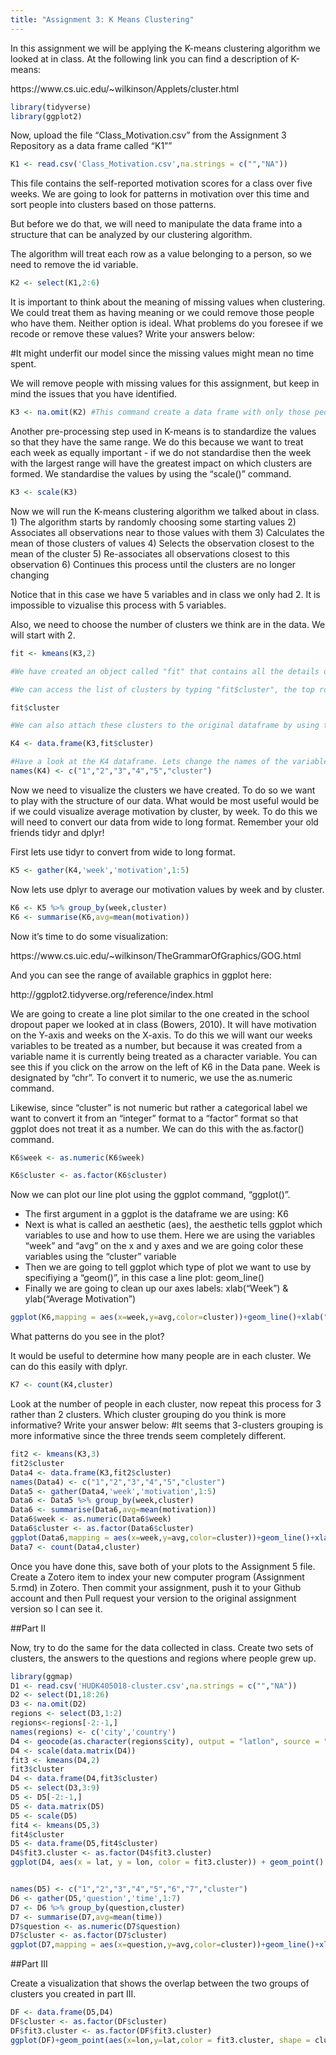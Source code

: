 ```yaml
---
title: "Assignment 3: K Means Clustering"
---
```


In this assignment we will be applying the K-means clustering algorithm we looked at in class. At the following link you can find a description of K-means:

https://www.cs.uic.edu/~wilkinson/Applets/cluster.html


```r
library(tidyverse)
library(ggplot2)
```

Now, upload the file "Class_Motivation.csv" from the Assignment 3 Repository as a data frame called "K1""
```r

K1 <- read.csv('Class_Motivation.csv',na.strings = c("","NA"))

```

This file contains the self-reported motivation scores for a class over five weeks. We are going to look for patterns in motivation over this time and sort people into clusters based on those patterns.

But before we do that, we will need to manipulate the data frame into a structure that can be analyzed by our clustering algorithm.

The algorithm will treat each row as a value belonging to a person, so we need to remove the id variable.

```r

K2 <- select(K1,2:6)

```

It is important to think about the meaning of missing values when clustering. We could treat them as having meaning or we could remove those people who have them. Neither option is ideal. What problems do you foresee if we recode or remove these values? Write your answers below:

#It might underfit our model since the missing values might mean no time spent. 

We will remove people with missing values for this assignment, but keep in mind the issues that you have identified.


```r
K3 <- na.omit(K2) #This command create a data frame with only those people with no missing values. It "omits" all rows with missing values, also known as a "listwise deletion". EG - It runs down the list deleting rows as it goes.

```

Another pre-processing step used in K-means is to standardize the values so that they have the same range. We do this because we want to treat each week as equally important - if we do not standardise then the week with the largest range will have the greatest impact on which clusters are formed. We standardise the values by using the "scale()" command.

```r
K3 <- scale(K3)
```


Now we will run the K-means clustering algorithm we talked about in class. 
1) The algorithm starts by randomly choosing some starting values 
2) Associates all observations near to those values with them
3) Calculates the mean of those clusters of values
4) Selects the observation closest to the mean of the cluster
5) Re-associates all observations closest to this observation
6) Continues this process until the clusters are no longer changing

Notice that in this case we have 5 variables and in class we only had 2. It is impossible to vizualise this process with 5 variables.

Also, we need to choose the number of clusters we think are in the data. We will start with 2.

```r

fit <- kmeans(K3,2)

#We have created an object called "fit" that contains all the details of our clustering including which observations belong to each cluster.

#We can access the list of clusters by typing "fit$cluster", the top row corresponds to the original order the rows were in. Notice we have deleted some rows.

fit$cluster

#We can also attach these clusters to the original dataframe by using the "data.frame" command to create a new data frame called K4.

K4 <- data.frame(K3,fit$cluster)

#Have a look at the K4 dataframe. Lets change the names of the variables to make it more convenient with the names() command.
names(K4) <- c("1","2","3","4","5","cluster")

```

Now we need to visualize the clusters we have created. To do so we want to play with the structure of our data. What would be most useful would be if we could visualize average motivation by cluster, by week. To do this we will need to convert our data from wide to long format. Remember your old friends tidyr and dplyr!

First lets use tidyr to convert from wide to long format.
```r

K5 <- gather(K4,'week','motivation',1:5)
```

Now lets use dplyr to average our motivation values by week and by cluster.

```r

K6 <- K5 %>% group_by(week,cluster)
K6 <- summarise(K6,avg=mean(motivation))

```

Now it's time to do some visualization: 

https://www.cs.uic.edu/~wilkinson/TheGrammarOfGraphics/GOG.html

And you can see the range of available graphics in ggplot here:

http://ggplot2.tidyverse.org/reference/index.html

We are going to create a line plot similar to the one created in the school dropout paper we looked at in class (Bowers, 2010). It will have motivation on the Y-axis and weeks on the X-axis. To do this we will want our weeks variables to be treated as a number, but because it was created from a variable name it is currently being treated as a character variable. You can see this if you click on the arrow on the left of K6 in the Data pane. Week is designated by "chr". To convert it to numeric, we use the as.numeric command. 

Likewise, since "cluster" is not numeric but rather a categorical label we want to convert it from an "integer" format to a "factor" format so that ggplot does not treat it as a number. We can do this with the as.factor() command.

```r

K6$week <- as.numeric(K6$week)

K6$cluster <- as.factor(K6$cluster)

```

Now we can plot our line plot using the ggplot command, "ggplot()".

- The first argument in a ggplot is the dataframe we are using: K6
- Next is what is called an aesthetic (aes), the aesthetic tells ggplot which variables to use and how to use them. Here we are using the variables "week" and "avg" on the x and y axes and we are going color these variables using the "cluster" variable
- Then we are going to tell ggplot which type of plot we want to use by specifiying a "geom()", in this case a line plot: geom_line()
- Finally we are going to clean up our axes labels: xlab("Week") & ylab("Average Motivation")

```r
ggplot(K6,mapping = aes(x=week,y=avg,color=cluster))+geom_line()+xlab("Week")+ylab("Average Motivation")

```

What patterns do you see in the plot?

It would be useful to determine how many people are in each cluster. We can do this easily with dplyr.

```r
K7 <- count(K4,cluster)
```

Look at the number of people in each cluster, now repeat this process for 3 rather than 2 clusters. Which cluster grouping do you think is more informative? Write your answer below:
#It seems that 3-clusters grouping is more informative since the three trends seem completely different.
```r
fit2 <- kmeans(K3,3)
fit2$cluster
Data4 <- data.frame(K3,fit2$cluster)
names(Data4) <- c("1","2","3","4","5","cluster")
Data5 <- gather(Data4,'week','motivation',1:5)
Data6 <- Data5 %>% group_by(week,cluster)
Data6 <- summarise(Data6,avg=mean(motivation))
Data6$week <- as.numeric(Data6$week)
Data6$cluster <- as.factor(Data6$cluster)
ggplot(Data6,mapping = aes(x=week,y=avg,color=cluster))+geom_line()+xlab("Week")+ylab("Average Motivation")
Data7 <- count(Data4,cluster)
```
Once you have done this, save both of your plots to the Assignment 5 file. Create a Zotero item to index your new computer program (Assignment 5.rmd) in Zotero. Then commit your assignment, push it to your Github account and then Pull request your version to the original assignment version so I can see it.

##Part II

Now, try to do the same for the data collected in class. Create two sets of clusters, the answers to the questions and regions where people grew up. 
```r
library(ggmap)
D1 <- read.csv('HUDK405018-cluster.csv',na.strings = c("","NA"))
D2 <- select(D1,18:26)
D3 <- na.omit(D2)
regions <- select(D3,1:2)
regions<-regions[-2:-1,]
names(regions) <- c('city','country')
D4 <- geocode(as.character(regions$city), output = "latlon", source = "dsk")
D4 <- scale(data.matrix(D4))
fit3 <- kmeans(D4,2)
fit3$cluster
D4 <- data.frame(D4,fit3$cluster)
D5 <- select(D3,3:9)
D5 <- D5[-2:-1,]
D5 <- data.matrix(D5)
D5 <- scale(D5)
fit4 <- kmeans(D5,3)
fit4$cluster
D5 <- data.frame(D5,fit4$cluster)
D4$fit3.cluster <- as.factor(D4$fit3.cluster)
ggplot(D4, aes(x = lat, y = lon, color = fit3.cluster)) + geom_point()


names(D5) <- c("1","2","3","4","5","6","7","cluster")
D6 <- gather(D5,'question','time',1:7)
D7 <- D6 %>% group_by(question,cluster)
D7 <- summarise(D7,avg=mean(time))
D7$question <- as.numeric(D7$question)
D7$cluster <- as.factor(D7$cluster)
ggplot(D7,mapping = aes(x=question,y=avg,color=cluster))+geom_line()+xlab("question")+ylab("Average Time")
```



##Part III

Create a visualization that shows the overlap between the two groups of clusters you created in part III.
```r
DF <- data.frame(D5,D4)
DF$cluster <- as.factor(DF$cluster)
DF$fit3.cluster <- as.factor(DF$fit3.cluster)
ggplot(DF)+geom_point(aes(x=lon,y=lat,color = fit3.cluster, shape = cluster))

```



